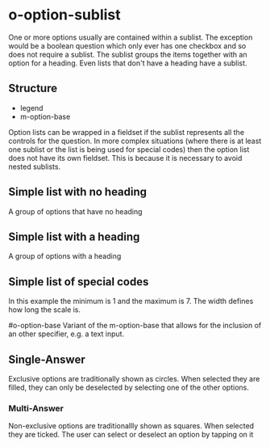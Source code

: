 
<Meta of={SublistStories} title="Organisms/Option" />

# o-option-sublist
One or more options usually are contained within a sublist.  The exception would be a boolean question which only ever has one checkbox and so does not require a sublist.
The sublist groups the items together with an option for a heading. Even lists that don't have a heading have a sublist.

## Structure
- legend
- m-option-base

Option lists can be wrapped in a fieldset if the sublist represents all the controls for the question.  In more complex situations (where there is at least one sublist or the list is being used for special codes) then the option list does not have its own fieldset.  This is because it is necessary to avoid nested sublists.

## Simple list with no heading 
A group of options that have no heading
<Canvas of={SublistStories.ListNoHeading} />
<Controls of={SublistStories.ListNoHeading} />

## Simple list with a heading 
A group of options with a heading
<Canvas of={SublistStories.ListWithHeading} />
<Controls of={SublistStories.ListWithHeading} />

## Simple list of special codes
In this example the minimum is 1 and the maximum is 7.  The width defines how long the scale is.
<Canvas of={SublistStories.ListNoHeading} />
<Controls of={SublistStories.ListNoHeading} />

#o-option-base
Variant of the m-option-base that allows for the inclusion of an other specifier, e.g. a text input.

## Single-Answer
Exclusive options are traditionally shown as circles.  When selected they are filled, they can only be deselected by selecting one of the other options.
<Canvas of={OptionBaseStories.StandardRadio} />
<Controls of={OptionBaseStories.StandardRadio} />

### Multi-Answer
Non-exclusive options are traditionallly shown as squares.  When selected they are ticked.  The user can select or deselect an option by tapping on it
<Canvas of={OptionBaseStories.StandardCheck} />
<Controls of={OptionBaseStories.StandardCheck} />
